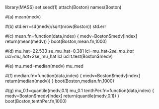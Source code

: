 library(MASS)
set.seed(1)
attach(Boston)
names(Boston)

#(a)
mean(medv)

#(b)
std.err=sd(medv)/sqrt(nrow(Boston))
std.err

#(c)
mean.fn=function(data,index)
{
  medv=Boston$medv[index]
  return(mean(medv))
}
boot(Boston,mean.fn,1000)

#(d)
mu_hat=22.533
se_mu_hat=0.381
lcl=mu_hat-2*se_mu_hat
ucl=mu_hat+2*se_mu_hat
lcl
ucl
t.test(Boston$medv)

#(e)
mu_med=median(medv)
mu_med

#(f)
median.fn=function(data,index)
{
  medv=Boston$medv[index]
  return(median(medv))
}
boot(Boston,median.fn,1000)

#(g)
mu_0.1=quantile(medv,0.1)
mu_0.1
tenthPer.fn=function(data,index)
{
  medv=Boston$medv[index]
  return(quantile(medv,0.1))
}
boot(Boston,tenthPer.fn,1000)


